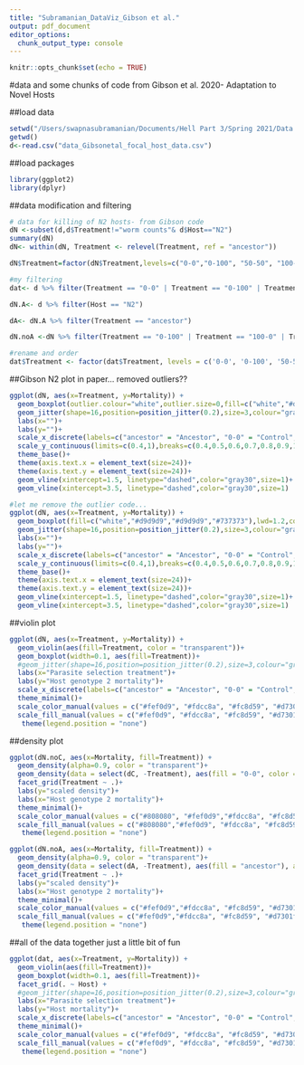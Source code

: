 ```yaml
---
title: "Subramanian_DataViz_Gibson et al."
output: pdf_document
editor_options: 
  chunk_output_type: console
---
```


```r
knitr::opts_chunk$set(echo = TRUE)
```

#data and some chunks of code from Gibson et al. 2020- Adaptation to Novel Hosts

##load data
```r
setwd("/Users/swapnasubramanian/Documents/Hell Part 3/Spring 2021/Data Visualization/doi_10")
getwd()
d<-read.csv("data_Gibsonetal_focal_host_data.csv")
```

##load packages
```r
library(ggplot2)
library(dplyr)
```

##data modification and filtering
```r
# data for killing of N2 hosts- from Gibson code
dN <-subset(d,d$Treatment!="worm counts"& d$Host=="N2")
summary(dN)
dN<- within(dN, Treatment <- relevel(Treatment, ref = "ancestor"))

dN$Treatment=factor(dN$Treatment,levels=c("0-0","0-100", "50-50", "100-0"))

#my filtering
dat<- d %>% filter(Treatment == "0-0" | Treatment == "0-100" | Treatment == "100-0" | Treatment == "50-50")

dN.A<- d %>% filter(Host == "N2")

dA<- dN.A %>% filter(Treatment == "ancestor")

dN.noA <-dN %>% filter(Treatment == "0-100" | Treatment == "100-0" | Treatment == "50-50" | Treatment == "0-0")

#rename and order
dat$Treatment <- factor(dat$Treatment, levels = c('0-0', '0-100', '50-50', '100-0'), ordered = TRUE)
```

##Gibson N2 plot in paper... removed outliers??
```r
ggplot(dN, aes(x=Treatment, y=Mortality)) +   
  geom_boxplot(outlier.colour="white",outlier.size=0,fill=c("white","#d9d9d9","#d9d9d9","#737373"),outlier.shape=8,lwd=1.2,color="gray10")+
  geom_jitter(shape=16,position=position_jitter(0.2),size=3,colour="gray10")+
  labs(x="")+
  labs(y="")+
  scale_x_discrete(labels=c("ancestor" = "Ancestor", "0-0" = "Control", "100-0"="100% N2","50-50"="50%","0-100"="100% CF3"))+
  scale_y_continuous(limits=c(0.4,1),breaks=c(0.4,0.5,0.6,0.7,0.8,0.9,1))+
  theme_base()+
  theme(axis.text.x = element_text(size=24))+
  theme(axis.text.y = element_text(size=24))+
  geom_vline(xintercept=1.5, linetype="dashed",color="gray30",size=1)+
  geom_vline(xintercept=3.5, linetype="dashed",color="gray30",size=1)

#let me remove the outlier code...
ggplot(dN, aes(x=Treatment, y=Mortality)) +   
  geom_boxplot(fill=c("white","#d9d9d9","#d9d9d9","#737373"),lwd=1.2,color="gray10")+
  geom_jitter(shape=16,position=position_jitter(0.2),size=3,colour="gray10")+
  labs(x="")+
  labs(y="")+
  scale_x_discrete(labels=c("ancestor" = "Ancestor", "0-0" = "Control", "100-0"="100% N2","50-50"="50%","0-100"="100% CF3"))+
  scale_y_continuous(limits=c(0.4,1),breaks=c(0.4,0.5,0.6,0.7,0.8,0.9,1))+
  theme_base()+
  theme(axis.text.x = element_text(size=24))+
  theme(axis.text.y = element_text(size=24))+
  geom_vline(xintercept=1.5, linetype="dashed",color="gray30",size=1)+
  geom_vline(xintercept=3.5, linetype="dashed",color="gray30",size=1)
```

##violin plot
```r
ggplot(dN, aes(x=Treatment, y=Mortality)) +   
  geom_violin(aes(fill=Treatment, color = "transparent"))+
  geom_boxplot(width=0.1, aes(fill=Treatment))+
  #geom_jitter(shape=16,position=position_jitter(0.2),size=3,colour="gray10")+
  labs(x="Parasite selection treatment")+
  labs(y="Host genotype 2 mortality")+
  scale_x_discrete(labels=c("ancestor" = "Ancestor", "0-0" = "Control", "100-0"="Genotype 2","50-50"="Mixed","0-100"="Genotype 1"))+
  theme_minimal()+
  scale_color_manual(values = c("#fef0d9", "#fdcc8a", "#fc8d59", "#d7301f")) +
  scale_fill_manual(values = c("#fef0d9", "#fdcc8a", "#fc8d59", "#d7301f")) +
   theme(legend.position = "none")

```

##density plot
```r
ggplot(dN.noC, aes(x=Mortality, fill=Treatment)) +   
  geom_density(alpha=0.9, color = "transparent")+
  geom_density(data = select(dC, -Treatment), aes(fill = "0-0", color = "0-0"), alpha = 0.3, color = "transparent") + 
  facet_grid(Treatment ~ .)+
  labs(y="scaled density")+
  labs(x="Host genotype 2 mortality")+
  theme_minimal()+
  scale_color_manual(values = c("#808080", "#fef0d9","#fdcc8a", "#fc8d59", "#d7301f")) +
  scale_fill_manual(values = c("#808080","#fef0d9", "#fdcc8a", "#fc8d59", "#d7301f")) +
   theme(legend.position = "none")

ggplot(dN.noA, aes(x=Mortality, fill=Treatment)) +   
  geom_density(alpha=0.9, color = "transparent")+
  geom_density(data = select(dA, -Treatment), aes(fill = "ancestor"), alpha = 0.3, color = "transparent") + 
  facet_grid(Treatment ~ .)+
  labs(y="scaled density")+
  labs(x="Host genotype 2 mortality")+
  theme_minimal()+
  scale_color_manual(values = c("#fef0d9","#fdcc8a", "#fc8d59", "#d7301f", "#808080")) +
  scale_fill_manual(values = c("#fef0d9","#fdcc8a", "#fc8d59", "#d7301f", "#808080")) +
   theme(legend.position = "none")
```

##all of the data together just a little bit of fun
```r
ggplot(dat, aes(x=Treatment, y=Mortality)) +   
  geom_violin(aes(fill=Treatment))+
  geom_boxplot(width=0.1, aes(fill=Treatment))+
  facet_grid(. ~ Host) +
  #geom_jitter(shape=16,position=position_jitter(0.2),size=3,colour="gray10")+
  labs(x="Parasite selection treatment")+
  labs(y="Host mortality")+
  scale_x_discrete(labels=c("ancestor" = "Ancestor", "0-0" = "Control", "100-0"="Genotype 2","50-50"="Mixed","0-100"="Genotype 1"))+
  theme_minimal()+
  scale_color_manual(values = c("#fef0d9", "#fdcc8a", "#fc8d59", "#d7301f")) +
  scale_fill_manual(values = c("#fef0d9", "#fdcc8a", "#fc8d59", "#d7301f")) +
   theme(legend.position = "none")
```


